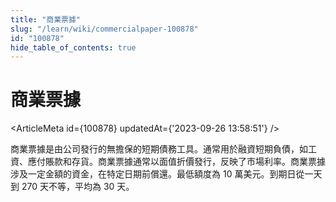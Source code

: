 ```yaml
---
title: "商業票據"
slug: "/learn/wiki/commercialpaper-100878"
id: "100878"
hide_table_of_contents: true
---
```



# 商業票據

<ArticleMeta id={100878} updatedAt={'2023-09-26 13:58:51'} />
<div className='border-solid border-b border-t-0 my-4 border-[var(--ifm-color-gray-300)]' />

商業票據是由公司發行的無擔保的短期債務工具。通常用於融資短期負債，如工資、應付賬款和存貨。商業票據通常以面值折價發行，反映了市場利率。商業票據涉及一定金額的資金，在特定日期前償還。最低額度為 10 萬美元。到期日從一天到 270 天不等，平均為 30 天。
